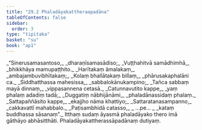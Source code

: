 ```yaml
---
title: "29.2 Phaladāyakattheraapadāna"
tableOfContents: false
sidebar:
  order: 3
type: "tipitaka"
basket: "su"
book: "ap1"
---
```



<DynamicBreadcrumb />

<Division number="5" book="ap1">

<Paragraph number="3293" type="verses" book="ap1">
_“Sinerusamasantoso,_  
_dharaṇīsamasādiso;_  
_Vuṭṭhahitvā samādhimhā,_  
_bhikkhāya mamupaṭṭhito._  

</Paragraph>

</Division>
<Division number="6" book="ap1">

<Paragraph number="3294" type="verses" book="ap1">
_Harītakaṃ āmalakaṃ,_  
_ambajambuvibhītakaṃ;_  
_Kolaṃ bhallātakaṃ billaṃ,_  
_phārusakaphalāni ca._  

</Paragraph>

</Division>
<Division number="7" book="ap1">

<Paragraph number="3295" type="verses" book="ap1">
_Siddhatthassa mahesissa,_  
_sabbalokānukampino;_  
_Tañca sabbaṃ mayā dinnaṃ,_  
_vippasannena cetasā._  

</Paragraph>

</Division>
<Division number="8" book="ap1">

<Paragraph number="3296" type="verses" book="ap1">
_Catunnavutito kappe,_  
_yaṃ phalaṃ adadiṃ tadā;_  
_Duggatiṃ nābhijānāmi,_  
_phaladānassidaṃ phalaṃ._  

</Paragraph>

</Division>
<Division number="9" book="ap1">

<Paragraph number="3297" type="verses" book="ap1">
_Sattapaññāsito kappe,_  
_ekajjho nāma khattiyo;_  
_Sattaratanasampanno,_  
_cakkavattī mahabbalo._  

</Paragraph>

</Division>
<Division number="10" book="ap1">

<Paragraph number="3298" type="verses" book="ap1">
_Paṭisambhidā catasso,_  
_ …pe… _  
_kataṃ buddhassa sāsanaṃ”._  

</Paragraph>

<Paragraph number="3299" book="ap1">
Itthaṃ sudaṃ āyasmā phaladāyako thero imā gāthāyo abhāsitthāti.

</Paragraph>
</Division>

<Paragraph number="3300" type="center" book="ap1">
Phaladāyakattherassāpadānaṃ dutiyaṃ.
</Paragraph>